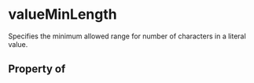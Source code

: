 # valueMinLength

Specifies the minimum allowed range for number of characters in a literal value.

## Property of



